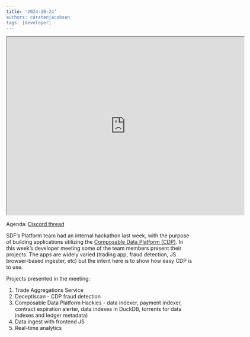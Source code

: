 ```yaml
---
title: '2024-10-24’
authors: carstenjacobsen
tags: [developer]
---
```


<iframe src="https://drive.google.com/file/d/1saHsJ793C5yQu9pUC9Ao-rAeuIoLjScQ/preview" width="640" height="480" allow="autoplay"></iframe>

Agenda: [Discord thread](https://discord.com/channels/897514728459468821/900374272751591424/1298362698123182080)

SDF’s Platform team had an internal hackathon last week, with the purpose of building applications utilizing the [Composable Data Platform (CDP)](https://stellar.org/blog/developers/composable-data-platform). In this week’s developer meeting some of the team members present their projects. The apps are widely varied (trading app, fraud detection, JS browser-based ingester, etc) but the intent here is to show how easy CDP is to use.

Projects presented in the meeting:

1. Trade Aggregations Service
2. Deceptiscan - CDP fraud detection
3. Composable Data Platform Hackies - data indexer, payment indexer, contract expiration alerter, data indexes in DuckDB, torrents for data indexes and ledger metadata)
4. Data ingest with frontend JS
5. Real-time analytics
